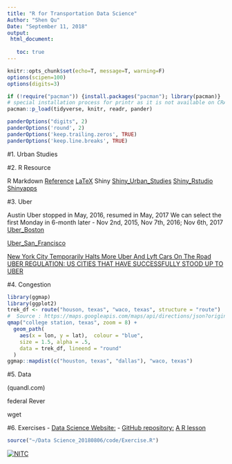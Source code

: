 ```yaml
---
title: "R for Transportation Data Science"
Author: "Shen Qu"
Date: "September 11, 2018"
output: 
 html_document:
   
   toc: true
---
```


```r
knitr::opts_chunk$set(echo=T, message=T, warning=F)
options(scipen=100)
options(digits=3)

if (!require("pacman")) {install.packages("pacman"); library(pacman)}
# special installation process for printr as it is not available on CRAN
pacman::p_load(tidyverse, knitr, readr, pander)

panderOptions("digits", 2)
panderOptions('round', 2)
panderOptions('keep.trailing.zeros', TRUE)
panderOptions('keep.line.breaks', TRUE)
```

#1. Urban Studies

#2. R Resource

R Markdown
[Reference](http://www.rstudio.com/wp-content/uploads/2015/03/rmarkdown-reference.pdf)
[LaTeX](http://en.wikibooks.org/wiki/LaTeX/Mathematics)
 Shiny
 [Shiny_Urban_Studies](https://urbanstudies.shinyapps.io/website/)
 [Shiny_Rstudio](http://shiny.rstudio.com/)
 [Shinyapps](https://jjallaire.shinyapps.io/shiny-ggplot2-diamonds/)


#3. Uber

Austin Uber stopped in May, 2016, resumed in May, 2017
We can select the first Monday in 6-month later - Nov 2nd, 2015, Nov 7th, 2016; Nov 6th, 2017
 [Uber_Boston](https://movement.uber.com/explore/boston/travel-times/query?lang=en-US&lat.=42.3584308&lng.=-71.0597732&z.=12&si=1116&ti=&ag=censustracts&dt[tpb]=ALL_DAY&dt[wd;]=1,2,3,4,5,6,7&dt[dr][sd]=2018-01-01&dt[dr][ed]=2018-01-31&cd=&sa;=&sdn=)
  
  [Uber_San_Francisco](https://movement.uber.com/explore/san_francisco/travel-times/query?lang=en-US&lat.=37.7749295&lng.=-122.4194155&z.=12&si=1277&ti=&ag=censustracts&dt[tpb]=ALL_DAY&dt[wd;]=1,2,3,4,5,6,7&dt[dr][sd]=2018-03-01&dt[dr][ed]=2018-03-31&cd=&sa;=&sdn=)
  
  [New York City Temporarily Halts More Uber And Lyft Cars On The Road](https://www.npr.org/2018/08/09/637008474/new-york-city-temporarily-halts-more-uber-and-lyft-cars-on-the-road)
  [UBER REGULATION: US CITIES THAT HAVE SUCCESSFULLY STOOD UP TO UBER](http://www.whosdrivingyou.org/blog/us-cities-stood-up-regulate-uber)

#4. Congestion

```r
library(ggmap)
library(ggplot2)
trek_df <- route("houson, texas", "waco, texas", structure = "route")
#  Source : https://maps.googleapis.com/maps/api/directions/json?origin=houson%2C%20texas&destination=waco%2C%20texas&mode=driving&units=metric&alternatives=false
qmap("college station, texas", zoom = 8) +
  geom_path(
    aes(x = lon, y = lat),  colour = "blue",
    size = 1.5, alpha = .5,
    data = trek_df, lineend = "round"
  )
ggmap::mapdist(c("houston, texas", "dallas"), "waco, texas")
```
#5. Data

 (quandl.com)
 
 federal Rever
 
[](city-data.com)

wget

#6. Exercises
- [Data Science Website:](https://cities.github.io/datascience2018)
- [GitHub repository: ](https://github.com/cities/datascience2018)
[A R lesson](https://datacarpentry.org/R-ecology-lesson/index.html)
```r
source("~/Data Science_20180806/code/Exercise.R")
```

<div style="width:300px">
[![NITC](http://nitc.trec.pdx.edu/sites/default/files/nitc_4c_horiz_tag.jpg)](http://nitc.trec.pdx.edu/)
</div>










 



 